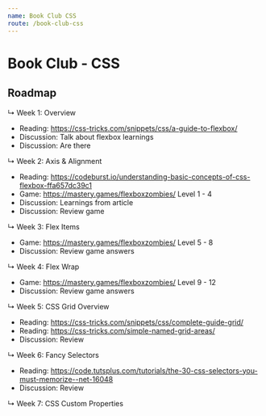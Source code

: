 ```yaml
---
name: Book Club CSS
route: /book-club-css
---
```


# Book Club - CSS

## Roadmap

↳ Week 1: Overview

- Reading: https://css-tricks.com/snippets/css/a-guide-to-flexbox/
- Discussion: Talk about flexbox learnings
- Discussion: Are there

↳ Week 2: Axis & Alignment

- Reading:
  https://codeburst.io/understanding-basic-concepts-of-css-flexbox-ffa657dc39c1
- Game: https://mastery.games/flexboxzombies/ Level 1 - 4
- Discussion: Learnings from article
- Discussion: Review game

↳ Week 3: Flex Items

- Game: https://mastery.games/flexboxzombies/ Level 5 - 8
- Discussion: Review game answers

↳ Week 4: Flex Wrap

- Game: https://mastery.games/flexboxzombies/ Level 9 - 12
- Discussion: Review game answers

↳ Week 5: CSS Grid Overview

- Reading: https://css-tricks.com/snippets/css/complete-guide-grid/
- Reading: https://css-tricks.com/simple-named-grid-areas/
- Discussion: Review

↳ Week 6: Fancy Selectors

- Reading:
  https://code.tutsplus.com/tutorials/the-30-css-selectors-you-must-memorize--net-16048
- Discussion: Review

↳ Week 7: CSS Custom Properties
